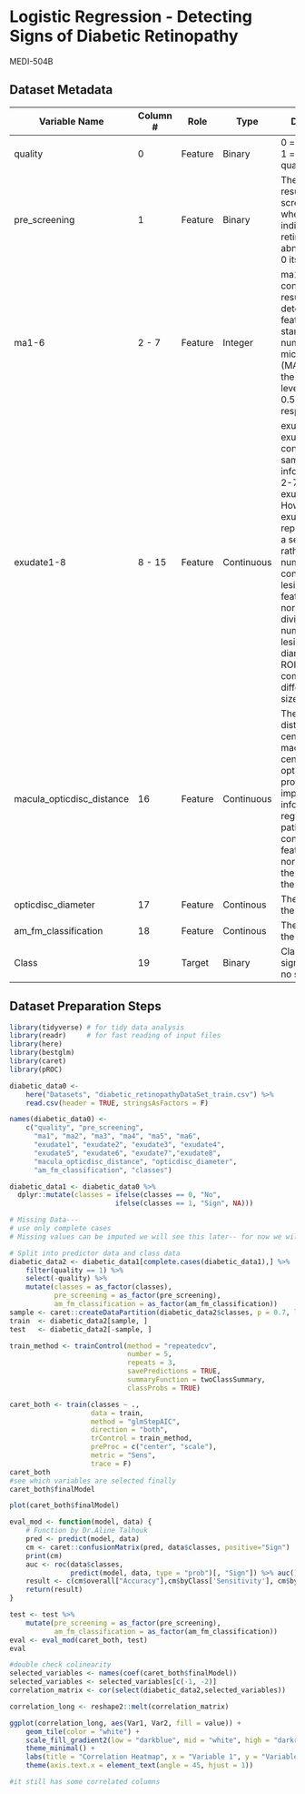 

# Logistic Regression - Detecting Signs of Diabetic Retinopathy 
MEDI-504B  

## Dataset Metadata 
| Variable Name | Column # | Role | Type | Description |   
| --- | --- | --- | --- | --- |   
| quality | 0 | Feature | Binary | 0 = bad quality, 1 = sufficient quality |  
| pre_screening | 1 | Feature | Binary | The binary result of pre-screening, where 1 indicates severe retinal abnormality and 0 its lack.|  
| ma1-6 | 2 - 7 | Feature | Integer | ma1 - ma-6 contain the results of MA detection. Each feature value stand for the number of microaneurysms (MAs) found at the confidence levels alpha = 0.5, . . . , 1, respectively. |  
| exudate1-8 | 8 - 15 | Feature | Continuous | exudate1 - exudate8 contain the same information as 2-7) for exudates. However, as exudates are represented by a set of points rather than the number of pixels constructing the lesions, these features are normalized by dividing the number of lesions with the diameter of the ROI to compensate different image sizes. |  
| macula_opticdisc_distance | 16 | Feature | Continuous | The euclidean distance of the center of the macula and the center of the optic disc to provide important information regarding the patient's condition. This feature is also normalized with the diameter of the ROI.|  
| opticdisc_diameter | 17 | Feature | Continous | The diameter of the optic disc |  
| am_fm_classification | 18 | Feature | Continous | The diameter of the optic disc |  
| Class | 19 | Target | Binary | Class label, 1 = signs of DR, 0 = no sign of DR | 

## Dataset Preparation Steps
```r
library(tidyverse) # for tidy data analysis
library(readr)     # for fast reading of input files
library(here)
library(bestglm)
library(caret)
library(pROC)
```

```r
diabetic_data0 <- 
    here("Datasets", "diabetic_retinopathyDataSet_train.csv") %>% 
    read.csv(header = TRUE, stringsAsFactors = F)

names(diabetic_data0) <-  
    c("quality", "pre_screening", 
      "ma1", "ma2", "ma3", "ma4", "ma5", "ma6", 
      "exudate1", "exudate2", "exudate3", "exudate4",
      "exudate5", "exudate6", "exudate7","exudate8",
      "macula_opticdisc_distance", "opticdisc_diameter",
      "am_fm_classification", "classes")

diabetic_data1 <- diabetic_data0 %>%
  dplyr::mutate(classes = ifelse(classes == 0, "No",
                          ifelse(classes == 1, "Sign", NA)))

# Missing Data---
# use only complete cases
# Missing values can be imputed we will see this later-- for now we will remove!

```

```r
# Split into predictor data and class data
diabetic_data2 <- diabetic_data1[complete.cases(diabetic_data1),] %>% 
    filter(quality == 1) %>% 
    select(-quality) %>%
    mutate(classes = as_factor(classes),
           pre_screening = as_factor(pre_screening),
           am_fm_classification = as_factor(am_fm_classification))
sample <- caret::createDataPartition(diabetic_data2$classes, p = 0.7, list = FALSE)
train  <- diabetic_data2[sample, ]
test   <- diabetic_data2[-sample, ]
```

```r
train_method <- trainControl(method = "repeatedcv", 
                             number = 5, 
                             repeats = 3,
                             savePredictions = TRUE,
                             summaryFunction = twoClassSummary,
                             classProbs = TRUE)

caret_both <- train(classes ~ .,
                    data = train,
                    method = "glmStepAIC", 
                    direction = "both",
                    trControl = train_method,
                    preProc = c("center", "scale"),
                    metric = "Sens",
                    trace = F)
caret_both
#see which variables are selected finally
caret_both$finalModel

plot(caret_both$finalModel)
```
```r
eval_mod <- function(model, data) {
    # Function by Dr.Aline Talhouk
    pred <- predict(model, data)
    cm <- caret::confusionMatrix(pred, data$classes, positive="Sign")
    print(cm)
    auc <- roc(data$classes,
               predict(model, data, type = "prob")[, "Sign"]) %>% auc()
    result <- c(cm$overall["Accuracy"],cm$byClass['Sensitivity'], cm$byClass['Specificity'], cm$byClass['F1'],AUC=auc)
    return(result)
}

test <- test %>%
    mutate(pre_screening = as_factor(pre_screening),
           am_fm_classification = as_factor(am_fm_classification))
eval <- eval_mod(caret_both, test)
eval

#double check colinearity
selected_variables <- names(coef(caret_both$finalModel))
selected_variables <- selected_variables[c(-1, -2)]
correlation_matrix <- cor(select(diabetic_data2,selected_variables))

correlation_long <- reshape2::melt(correlation_matrix)

ggplot(correlation_long, aes(Var1, Var2, fill = value)) +
    geom_tile(color = "white") +
    scale_fill_gradient2(low = "darkblue", mid = "white", high = "darkred", midpoint = 0) +
    theme_minimal() +
    labs(title = "Correlation Heatmap", x = "Variable 1", y = "Variable 2") +
    theme(axis.text.x = element_text(angle = 45, hjust = 1))

#it still has some correlated columns

```
